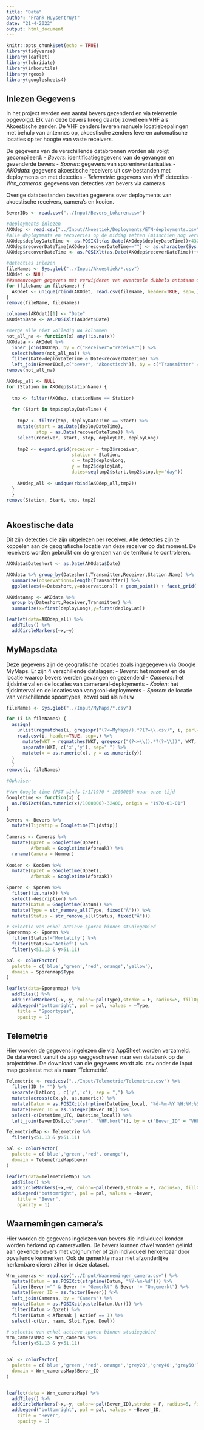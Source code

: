```yaml
---
title: "Data"
author: "Frank Huysentruyt"
date: "21-4-2022"
output: html_document
---
```


```r
knitr::opts_chunk$set(echo = TRUE)
library(tidyverse)
library(leaflet)
library(lubridate)
library(inborutils)
library(rgeos)
library(googlesheets4)
```

## Inlezen Gegevens

In het project werden een aantal bevers gezenderd en via telemetrie opgevolgd. Elk van deze bevers kreeg daarbij zowel een VHF als Akoestische zender. De VHF zenders leveren manuele locatiebepalingen met behulp van antennes op, akoestische zenders leveren automatische locaties op ter hoogte van vaste receivers.

De gegevens van de verschillende databronnen worden als volgt gecompileerd:
  - *Bevers*: identificatiegegevens van de gevangen en gezenderde bevers
  - *Sporen*: gegevens van sporeninventarisaties
  - *AKOdata*: gegevens akoestische receivers uit csv-bestanden met deployments en met detecties
  - *Telemetrie*: gegevens van VHF detecties
  - *Wrn_cameras*: gegevens van detecties van bevers via cameras
  
Overige databestanden bevatten gegevens over deployments van akoestische receivers, camera's en kooien.

```r
BeverIDs <- read.csv("../Input/Bevers_Lokeren.csv")

```

```r
#deployments inlezen
AKOdep <- read.csv("../Input/Akoestiek/Deployments/ETN-deployments.csv", header=TRUE, sep=,)
#alle deployments en recoveries op de middag zetten (misschien nog vervangen door exacte uur)
AKOdep$deployDateTime <- as.POSIXlt(as.Date(AKOdep$deployDateTime))+43200
AKOdep$recoverDateTime[AKOdep$recoverDateTime==""] <- as.character(Sys.time())
AKOdep$recoverDateTime <- as.POSIXlt(as.Date(AKOdep$recoverDateTime))+43200

#detecties inlezen
fileNames <- Sys.glob("../Input/Akoestiek/*.csv")
AKOdet <- NULL
##samenvoegen gegevens met verwijderen van eventuele dubbels ontstaan door niet wissen tussen uitlezen
for (fileName in fileNames) {
  AKOdet <- unique(rbind(AKOdet, read.csv(fileName, header=TRUE, sep=,)))
}
remove(fileName, fileNames)

colnames(AKOdet)[1] <- "Date"
AKOdet$Date <- as.POSIXlt(AKOdet$Date)

#merge alle niet volledig NA kolommen
not_all_na <- function(x) any(!is.na(x))
AKOdata <- AKOdet %>% 
  inner_join(AKOdep, by = c("Receiver"="receiver")) %>% 
  select(where(not_all_na)) %>% 
  filter(Date>deployDateTime & Date<recoverDateTime) %>% 
  left_join(BeverIDs[,c("bever", "Akoestisch")], by = c("Transmitter" = "Akoestisch"))
remove(not_all_na)

AKOdep_all <- NULL
for (Station in AKOdep$stationName) {
  
  tmp <- filter(AKOdep, stationName == Station)
  
  for (Start in tmp$deployDateTime) {
    
    tmp2 <- filter(tmp, deployDateTime == Start) %>% 
    mutate(start = as.Date(deployDateTime),
           stop = as.Date(recoverDateTime)) %>% 
    select(receiver, start, stop, deployLat, deployLong)
    
    tmp2 <- expand.grid(receiver = tmp2$receiver,
                        station = Station,
                        x = tmp2$deployLong,
                        y = tmp2$deployLat,
                        dates=seq(tmp2$start,tmp2$stop,by="day"))
    
    AKOdep_all <- unique(rbind(AKOdep_all,tmp2))
  }
  }
remove(Station, Start, tmp, tmp2)
  
```

## Akoestische data
Dit zijn detecties die zijn uitgelezen per receiver. Alle detecties zijn te koppelen aan de geografische locatie van deze receiver op dat moment. De receivers worden gebruikt om de grenzen van de territoria te controleren.

```r
AKOdata$Dateshort <- as.Date(AKOdata$Date)

AKOdata %>% group_by(Dateshort,Transmitter,Receiver,Station.Name) %>% 
  summarize(observations=length(Transmitter)) %>% 
  ggplot(aes(x=Dateshort,y=observations)) + geom_point() + facet_grid(~Station.Name)

AKOdatamap <- AKOdata %>% 
  group_by(Dateshort,Receiver,Transmitter) %>% 
  summarize(x=first(deployLong),y=first(deployLat))

leaflet(data=AKOdep_all) %>% 
  addTiles() %>% 
  addCircleMarkers(~x,~y)
```
## MyMapsdata
Deze gegevens zijn de geografische locaties zoals ingegegeven via Google MyMaps. Er zijn 4 verschillende datalagen:
  - *Bevers*: het moment en de locatie waarop bevers werden gevangen en gezenderd
  - *Cameras*: het tijdsinterval en de locaties van cameraval-deployments
  - *Kooien*: het tijdsinterval en de locaties van vangkooi-deployments
  - *Sporen*: de locatie van verschillende spoortypes, zowel oud als nieuw

```r
fileNames <- Sys.glob("../Input/MyMaps/*.csv")

for (i in fileNames) {
  assign(
    unlist(regmatches(i, gregexpr("(?<=MyMaps/).*?(?=\\.csv)", i, perl=T))),
    read.csv(i, header=TRUE, sep=,) %>% 
      mutate(WKT = regmatches(WKT, gregexpr("(?<=\\().*?(?=\\))", WKT, perl=T))) %>% 
      separate(WKT, c('x','y'), sep=" ") %>% 
      mutate(x = as.numeric(x), y = as.numeric(y))
  )
  }
remove(i, fileNames)

#Opkuisen

#Van Google time (PST sinds 1/1/1970 * 1000000) naar onze tijd
Googletime <- function(x) {
  as.POSIXct((as.numeric(x)/1000000)-32400, origin = "1970-01-01")
}

Bevers <- Bevers %>%
  mutate(Tijdstip = Googletime(Tijdstip))
  
Cameras <- Cameras %>%
  mutate(Opzet = Googletime(Opzet),
         Afbraak = Googletime(Afbraak)) %>% 
  rename(Camera = Nummer)
    
Kooien <- Kooien %>%
  mutate(Opzet = Googletime(Opzet),
         Afbraak = Googletime(Afbraak))

Sporen <- Sporen %>%
  filter(!is.na(x)) %>% 
  select(-description) %>% 
  mutate(Datum = Googletime(Datum)) %>% 
  mutate(Type = str_remove_all(Type, fixed("Â"))) %>% 
  mutate(Status = str_remove_all(Status, fixed("Â")))

``` 

```r
# selectie van enkel actieve sporen binnen studiegebied
Sporenmap <- Sporen %>% 
  filter(Status!='Mortality') %>% 
  filter(Status=='Actief') %>% 
  filter(y<51.13 & y>51.11)

pal <- colorFactor(
  palette = c('blue','green','red','orange','yellow'),
  domain = Sporenmap$Type
)

leaflet(data=Sporenmap) %>% 
  addTiles() %>% 
  addCircleMarkers(~x,~y, color=~pal(Type),stroke = F, radius=5, fillOpacity = 0.8) %>% 
  addLegend("bottomright", pal = pal, values = ~Type,
    title = "Spoortypes",
    opacity = 1)
```

## Telemetrie
Hier worden de gegevens ingelezen die via AppSheet worden verzameld. De data wordt vanuit de app weggeschreven naar een databank op de projectdrive. De download van die gegevens wordt als .csv onder de input map geplaatst met als naam 'Telemetrie'.

```r
Telemetrie <- read.csv("../Input/Telemetrie/Telemetrie.csv") %>% 
  filter(ID != "") %>% 
  separate(LatLong , c('y','x'), sep = ",") %>% 
  mutate(across(c(x,y), as.numeric)) %>% 
  mutate(Datum = as.POSIXct(strptime(Datetime_local, "%d-%m-%Y %H:%M:%S"))) %>% 
  mutate(Bever_ID = as.integer(Bever_ID)) %>% 
  select(-c(Datetime_UTC, Datetime_local)) %>% 
  left_join(BeverIDs[,c("bever", "VHF.kort")], by = c("Bever_ID" = "VHF.kort"))
``` 

```r
TelemetrieMap <- Telemetrie %>% 
  filter(y<51.13 & y>51.11)

pal <- colorFactor(
  palette = c('blue','green','red','orange'),
  domain = TelemetrieMap$bever
)

leaflet(data=TelemetrieMap) %>% 
  addTiles() %>% 
  addCircleMarkers(~x,~y, color=~pal(bever),stroke = F, radius=5, fillOpacity = 0.8) %>% 
  addLegend("bottomright", pal = pal, values = ~bever,
    title = "Bever",
    opacity = 1)
```

## Waarnemingen camera's
Hier worden de gegevens ingelezen van bevers die individueel konden worden herkend op cameravallen. De bevers kunnen ofwel worden gelinkt aan gekende bevers met volgnummer of zijn individueel herkenbaar door opvallende kenmerken. Ook de gemerkte maar niet afzonderlijke herkenbare dieren zitten in deze dataset.

```r
Wrn_cameras <- read.csv("../Input/Waarnemingen_camera.csv") %>% 
  mutate(Datum = as.POSIXct(strptime(Datum, "%Y-%m-%d"))) %>% 
  filter(Bever!="" & Bever != "Gemerkt" & Bever != "Ongemerkt") %>% 
  mutate(Bever_ID = as.factor(Bever)) %>% 
  left_join(Cameras, by = "Camera") %>% 
  mutate(Datum = as.POSIXct(paste(Datum,Uur))) %>% 
  filter(Datum > Opzet) %>% 
  filter(Datum < Afbraak | Actief == 1) %>% 
  select(-c(Uur, naam, Slot,Type, Doel))
``` 

```r
# selectie van enkel actieve sporen binnen studiegebied
Wrn_camerasMap <- Wrn_cameras %>% 
  filter(y<51.13 & y>51.11)


pal <- colorFactor(
  palette = c('blue','green','red','orange','grey20','grey40','grey60'),
  domain = Wrn_camerasMap$Bever_ID
)


leaflet(data = Wrn_camerasMap) %>%
  addTiles() %>% 
  addCircleMarkers(~x,~y, color=~pal(Bever_ID),stroke = F, radius=5, fillOpacity = 0.8) %>% 
  addLegend("bottomright", pal = pal, values = ~Bever_ID,
    title = "Bever",
    opacity = 1)
```
